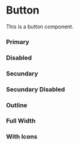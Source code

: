 
<Meta of={Story} />

# Button

This is a button component.

### Primary

<Canvas of={Story.Primary} />

### Disabled

<Canvas of={Story.Disabled} />

### Secundary

<Canvas of={Story.Secundary} />

### Secundary Disabled

<Canvas of={Story.SecundaryDisabled} />

### Outline

<Canvas of={Story.Outline} />

### Full Width

<Canvas of={Story.FullWidth} />

### With Icons

<Canvas of={Story.WithIcon} />

<Primary />
<Controls />
